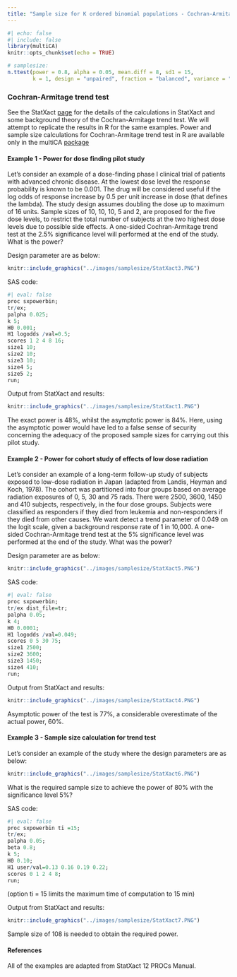 ```yaml
---
title: "Sample size for K ordered binomial populations - Cochran-Armitage trend test"
---
```


```r
#| echo: false
#| include: false
library(multiCA)
knitr::opts_chunk$set(echo = TRUE)

```


```r
# samplesize:
n.ttest(power = 0.8, alpha = 0.05, mean.diff = 8, sd1 = 15,
        k = 1, design = "unpaired", fraction = "balanced", variance = "equal")

```
### Cochran-Armitage trend test {.unnumbered}

See the StatXact [page](../R/wilcoxonsr_hodges_lehman.qmd) for the details of the calculations in StatXact and some background theory of the Cochran-Armitage trend test. We will attempt to replicate the results in R for the same examples. Power and sample size calculations for Cochran-Armitage trend test in R are available only in the multiCA [package](https://cran.r-project.org/web/packages/multiCA/multiCA.pdf)

#### Example 1 - Power for dose finding pilot study {.unnumbered}

Let's consider an example of a dose-finding phase I clinical trial of patients with advanced chronic disease. At the lowest dose level the response probability is known to be 0.001. The drug will be considered useful if the log odds of response increase by 0.5 per unit increase in dose (that defines the lambda). The study design assumes doubling the dose up to maximum of 16 units. Sample sizes of 10, 10, 10, 5 and 2, are proposed for the five dose levels, to restrict the total number of subjects at the two highest dose levels due to possible side effects. A one-sided Cochran-Armitage trend test at the 2.5% significance level will performed at the end of the study. What is the power?

Design parameter are as below:

```r
knitr::include_graphics("../images/samplesize/StatXact3.PNG")
```

SAS code:

```r
#| eval: false
proc sxpowerbin;
tr/ex;
palpha 0.025;
k 5;
H0 0.001;
H1 logodds /val=0.5;
scores 1 2 4 8 16;
size1 10;
size2 10;
size3 10;
size4 5;
size5 2;
run;
```

Output from StatXact and results:

```r
knitr::include_graphics("../images/samplesize/StatXact1.PNG")
```

The exact power is 48%, whilst the asymptotic power is 84%. Here, using the asymptotic power would have led to a false sense of security concerning the adequacy of the proposed sample sizes for carrying out this pilot study.

#### Example 2 - Power for cohort study of effects of low dose radiation {.unnumbered}

Let's consider an example of a long-term follow-up study of subjects exposed to low-dose radiation in Japan (adapted from Landis, Heyman and Koch, 1978). The cohort was partitioned into four groups based on average radiation exposures of 0, 5, 30 and 75 rads. There were 2500, 3600, 1450 and 410 subjects, respectively, in the four dose groups. Subjects were classified as responders if they died from leukemia and non-responders if they died from other causes. We want detect a trend parameter of 0.049 on the logit scale, given a background response rate of 1 in 10,000. A one-sided Cochran-Armitage trend test at the 5% significance level was performed at the end of the study. What was the power?

Design parameter are as below:

```r
knitr::include_graphics("../images/samplesize/StatXact5.PNG")
```

SAS code:

```r
#| eval: false
proc sxpowerbin;
tr/ex dist_file=tr;
palpha 0.05;
k 4;
H0 0.0001;
H1 logodds /val=0.049;
scores 0 5 30 75;
size1 2500;
size2 3600;
size3 1450;
size4 410;
run;
```

Output from StatXact and results:

```r
knitr::include_graphics("../images/samplesize/StatXact4.PNG")
```

Asymptotic power of the test is 77%, a considerable overestimate of the actual power, 60%.

#### Example 3 - Sample size calculation for trend test {.unnumbered}

Let's consider an example of the study where the design parameters are as below:

```r
knitr::include_graphics("../images/samplesize/StatXact6.PNG")
```

What is the required sample size to achieve the power of 80% with the significance level 5%?

SAS code:

```r
#| eval: false
proc sxpowerbin ti =15;
tr/ex;
palpha 0.05;
beta 0.8;
k 5;
H0 0.10;
H1 user/val=0.13 0.16 0.19 0.22;
scores 0 1 2 4 8;
run;
```

(option ti = 15 limits the maximum time of computation to 15 min)

Output from StatXact and results:

```r
knitr::include_graphics("../images/samplesize/StatXact7.PNG")
```

Sample size of 108 is needed to obtain the required power.

#### References {.unnumbered}

All of the examples are adapted from StatXact 12 PROCs Manual.
